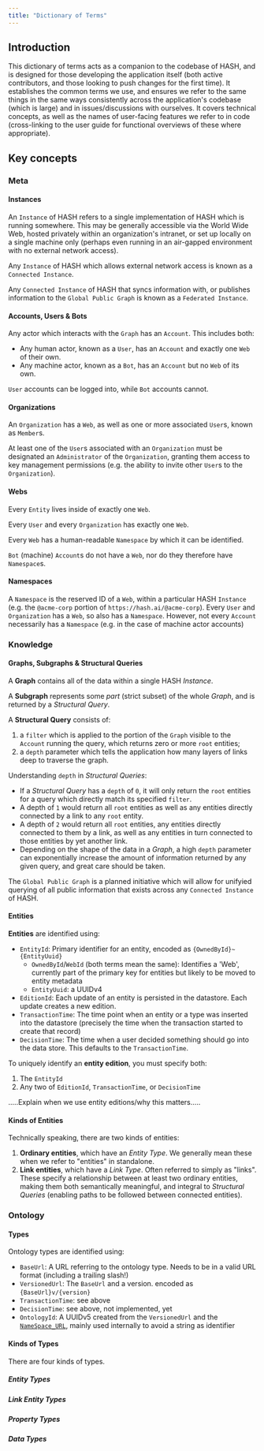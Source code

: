 ```yaml
---
title: "Dictionary of Terms"
---
```


## Introduction

This dictionary of terms acts as a companion to the codebase of HASH, and is designed for those developing the application itself (both active contributors, and those looking to push changes for the first time). It establishes the common terms we use, and ensures we refer to the same things in the same ways consistently across the application's codebase (which is large) and in issues/discussions with ourselves. It covers technical concepts, as well as the names of user-facing features we refer to in code (cross-linking to the user guide for functional overviews of these where appropriate).

## Key concepts

### Meta

#### Instances

An `Instance` of HASH refers to a single implementation of HASH which is running somewhere. This may be generally accessible via the World Wide Web, hosted privately within an organization's intranet, or set up locally on a single machine only (perhaps even running in an air-gapped environment with no external network access).

Any `Instance` of HASH which allows external network access is known as a `Connected Instance`.

Any `Connected Instance` of HASH that syncs information with, or publishes information to the `Global Public Graph` is known as a `Federated Instance`.

#### Accounts, Users & Bots

Any actor which interacts with the `Graph` has an `Account`. This includes both:
- Any human actor, known as a `User`, has an `Account` and exactly one `Web` of their own.
- Any machine actor, known as a `Bot`, has an `Account` but no `Web` of its own.

`User` accounts can be logged into, while `Bot` accounts cannot.

#### Organizations

An `Organization` has a `Web`, as well as one or more associated `User`s, known as `Member`s.

At least one of the `User`s associated with an `Organization` must be designated an `Administrator` of the `Organization`, granting them access to key management permissions (e.g. the ability to invite other `User`s to the `Organization`).

#### Webs

Every `Entity` lives inside of exactly one `Web`.

Every `User` and every `Organization` has exactly one `Web`.

Every `Web` has a human-readable `Namespace` by which it can be identified.

`Bot` (machine) `Account`s do not have a `Web`, nor do they therefore have `Namespace`s.

#### Namespaces

A `Namespace` is the reserved ID of a `Web`, within a particular HASH `Instance` (e.g. the `@acme-corp` portion of `https://hash.ai/@acme-corp`). Every `User` and `Organization` has a `Web`, so also has a `Namespace`. However, not every `Account` necessarily has a `Namespace` (e.g. in the case of machine actor accounts)

### Knowledge

#### Graphs, Subgraphs & Structural Queries

A **Graph** contains all of the data within a single HASH _Instance_.

A **Subgraph** represents some _part_ (strict subset) of the whole _Graph_, and is returned by a _Structural Query_.

A **Structural Query** consists of:

1. a `filter` which is applied to the portion of the `Graph` visible to the `Account` running the query, which returns zero or more `root` entities;
1. a `depth` parameter which tells the application how many layers of links deep to traverse the graph.

Understanding `depth` in _Structural Queries_:

- If a _Structural Query_ has a `depth` of `0`, it will only return the `root` entities for a query which directly match its specified `filter`.
- A depth of `1` would return all `root` entities as well as any entities directly connected by a link to any `root` entity.
- A depth of `2` would return all `root` entities, any entities directly connected to them by a link, as well as any entities in turn connected to those entities by yet another link.
- Depending on the shape of the data in a _Graph_, a high `depth` parameter can exponentially increase the amount of information returned by any given query, and great care should be taken.

The `Global Public Graph` is a planned initiative which will allow for unifyied querying of all public information that exists across any `Connected Instance` of HASH.

#### Entities

**Entities** are identified using:

- `EntityId`: Primary identifier for an entity, encoded as `{OwnedById}~{EntityUuid}`
  - `OwnedById`/`WebId` (both terms mean the same): Identifies a 'Web', currently part of the primary key for entities but likely to be moved to entity metadata
  - `EntityUuid`: a UUIDv4
- `EditionId`: Each update of an entity is persisted in the datastore. Each update creates a new edition.
- `TransactionTime`: The time point when an entity or a type was inserted into the datastore (precisely the time when the transaction started to create that record)
- `DecisionTime`: The time when a user decided something should go into the data store. This defaults to the `TransactionTime`.

To uniquely identify an **entity edition**, you must specify both:

1. The `EntityId`
1. Any two of `EditionId`, `TransactionTime`, or `DecisionTime`

.....Explain when we use entity editions/why this matters.....

#### Kinds of Entities

Technically speaking, there are two kinds of entities:

1. **Ordinary entities**, which have an _Entity Type_. We generally mean these when we refer to "entities" in standalone.
1. **Link entities**, which have a _Link Type_. Often referred to simply as "links". These specify a relationship between at least two ordinary entities, making them both semantically meaningful, and integral to _Structural Queries_ (enabling paths to be followed between connected entities).

### Ontology

#### Types

Ontology types are identified using:

- `BaseUrl`: A URL referring to the ontology type. Needs to be in a valid URL format (including a trailing slash!)
- `VersionedUrl`: The `BaseUrl` and a version. encoded as `{BaseUrl}v/{version}`
- `TransactionTime`: see above
- `DecisionTime`: see above, not implemented, yet
- `OntologyId`: A UUIDv5 created from the `VersionedUrl` and the [`NameSpace_URL`](https://www.rfc-editor.org/rfc/rfc4122#appendix-C), mainly used internally to avoid a string as identifier

#### Kinds of Types

There are four kinds of types.

##### Entity Types

##### Link Entity Types

##### Property Types

##### Data Types

